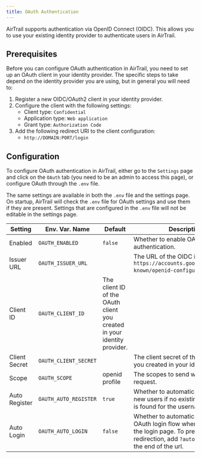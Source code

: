 ```yaml
---
title: OAuth Authentication
---
```


AirTrail supports authentication via OpenID Connect (OIDC).
This allows you to use your existing identity provider to authenticate users in AirTrail.

## Prerequisites

Before you can configure OAuth authentication in AirTrail, you need to set up an OAuth client in your identity provider.
The specific steps to take depend on the identity provider you are using, but in general you will need to:

1. Register a new OIDC/OAuth2 client in your identity provider.
2. Configure the client with the following settings:
   - Client type: `Confidential`
   - Application type: `Web application`
   - Grant type: `Authorization Code`
3. Add the following redirect URI to the client configuration:
   - `http://DOMAIN:PORT/login`

## Configuration

To configure OAuth authentication in AirTrail, either go to the `Settings` page and click on the `OAuth` tab (you need
to be an
admin to access this page), or configure OAuth through the `.env` file.

The same settings are available in both the `.env` file and the settings page.
On startup, AirTrail will check the `.env` file for OAuth settings and use them if they are present.
Settings that are configured in the `.env` file will not be editable in the settings page.

| Setting       | Env. Var. Name        | Default                                                                  | Description                                                                                                                                                   |
| ------------- | --------------------- | ------------------------------------------------------------------------ | ------------------------------------------------------------------------------------------------------------------------------------------------------------- |
| Enabled       | `OAUTH_ENABLED`       | `false`                                                                  | Whether to enable OAuth authentication.                                                                                                                       |
| Issuer URL    | `OAUTH_ISSUER_URL`    |                                                                          | The URL of the OIDC issuer (e.g. `https://accounts.google.com/.well-known/openid-configuration`).                                                             |
| Client ID     | `OAUTH_CLIENT_ID`     | The client ID of the OAuth client you created in your identity provider. |
| Client Secret | `OAUTH_CLIENT_SECRET` |                                                                          | The client secret of the OAuth client you created in your identity provider.                                                                                  |
| Scope         | `OAUTH_SCOPE`         | openid profile                                                           | The scopes to send with the request.                                                                                                                          |
| Auto Register | `OAUTH_AUTO_REGISTER` | `true`                                                                   | Whether to automatically register new users if no existing AirTrail user is found for the username.                                                           |
| Auto Login    | `OAUTH_AUTO_LOGIN`    | `false`                                                                  | Whether to automatically launch the OAuth login flow when a user visits the login page. To prevent redirection, add `?autoLogin=false` to the end of the url. |
